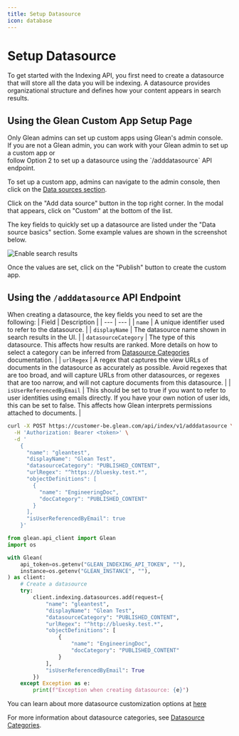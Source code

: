 ```yaml
---
title: Setup Datasource
icon: database
---
```



# Setup Datasource

To get started with the Indexing API, you first need to create a datasource that will store all the data you will be indexing. A datasource provides organizational structure and defines how your content appears in search results.

## Using the Glean Custom App Setup Page

<Info>
  Only Glean admins can set up custom apps using Glean's admin console. <br />
  If you are not a Glean admin, you can work with your Glean admin to set up a
  custom app or <br />
  follow Option 2 to set up a datasource using the `/adddatasource` API
  endpoint.
</Info>

To set up a custom app, admins can navigate to the admin console, then click on the [Data sources section](https://app.glean.com/admin/setup/apps).

Click on the "Add data source" button in the top right corner. In the modal that appears, click on "Custom" at the bottom of the list.

The key fields to quickly set up a datasource are listed under the "Data source basics" section. Some example values are shown in the screenshot below.

![Enable search results](./images/custom_datasource_setup_example.png)

Once the values are set, click on the "Publish" button to create the custom app.

## Using the `/adddatasource` API Endpoint

When creating a datasource, the key fields you need to set are the following:
| Field | Description |
| --- | --- |
| `name` | A unique identifier used to refer to the datasource. |
| `displayName` | The datasource name shown in search results in the UI. |
| `datasourceCategory` | The type of this datasource. This affects how results are ranked. More details on how to select a category can be inferred from [Datasource Categories](../datasource/category) documentation. |
| `urlRegex` | A regex that captures the view URLs of documents in the datasource as accurately as possible. Avoid regexes that are too broad, and will capture URLs from other datasources, or regexes that are too narrow, and will not capture documents from this datasource. |
| `isUserReferencedByEmail` | This should be set to true if you want to refer to user identities using emails directly. If you have your own notion of user ids, this can be set to false. This affects how Glean interprets permissions attached to documents. |

<Tabs>
<TabItem value="curl" label="cURL">

```bash
curl -X POST https://customer-be.glean.com/api/index/v1/adddatasource \
  -H 'Authorization: Bearer <token>' \
  -d '
    {
      "name": "gleantest",
      "displayName": "Glean Test",
      "datasourceCategory": "PUBLISHED_CONTENT",
      "urlRegex": "^https://bluesky.test.*",
      "objectDefinitions": [
        {
          "name": "EngineeringDoc",
          "docCategory": "PUBLISHED_CONTENT"
        }
      ],
      "isUserReferencedByEmail": true
    }'
```

</TabItem>
<TabItem value="python" label="Python">

```python
from glean.api_client import Glean
import os

with Glean(
    api_token=os.getenv("GLEAN_INDEXING_API_TOKEN", ""),
    instance=os.getenv("GLEAN_INSTANCE", ""),
) as client:
    # Create a datasource
    try:
        client.indexing.datasources.add(request={
            "name": "gleantest",
            "displayName": "Glean Test",
            "datasourceCategory": "PUBLISHED_CONTENT",
            "urlRegex": "^http://bluesky.test.*",
            "objectDefinitions": [
                {
                    "name": "EngineeringDoc",
                    "docCategory": "PUBLISHED_CONTENT"
                }
            ],
            "isUserReferencedByEmail": True
        })
    except Exception as e:
        print(f"Exception when creating datasource: {e}")
```

</TabItem>
</Tabs>

You can learn about more datasource customization options at
[here](https://developers.glean.com/indexing/tag/Datasources/paths/~1adddatasource/post/)

For more information about datasource categories, see [Datasource Categories](../datasource/category).
